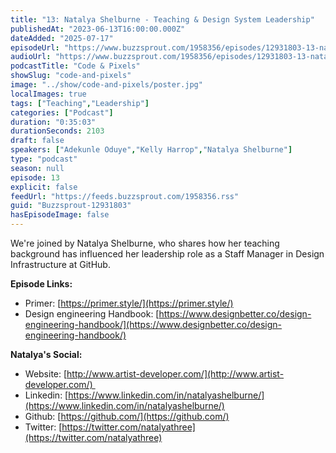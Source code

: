 ```yaml
---
title: "13: Natalya Shelburne - Teaching & Design System Leadership"
publishedAt: "2023-06-13T16:00:00.000Z"
dateAdded: "2025-07-17"
episodeUrl: "https://www.buzzsprout.com/1958356/episodes/12931803-13-natalya-shelburne-teaching-design-system-leadership.mp3"
audioUrl: "https://www.buzzsprout.com/1958356/episodes/12931803-13-natalya-shelburne-teaching-design-system-leadership.mp3"
podcastTitle: "Code & Pixels"
showSlug: "code-and-pixels"
image: "../show/code-and-pixels/poster.jpg"
localImages: true
tags: ["Teaching","Leadership"]
categories: ["Podcast"]
duration: "0:35:03"
durationSeconds: 2103
draft: false
speakers: ["Adekunle Oduye","Kelly Harrop","Natalya Shelburne"]
type: "podcast"
season: null
episode: 13
explicit: false
feedUrl: "https://feeds.buzzsprout.com/1958356.rss"
guid: "Buzzsprout-12931803"
hasEpisodeImage: false
---
```

We're joined by Natalya Shelburne, who shares how her teaching background has influenced her leadership role as a Staff Manager in Design Infrastructure at GitHub.  
  
**Episode Links:**

-   Primer: [https://primer.style/](https://primer.style/)
-   Design engineering Handbook: [https://www.designbetter.co/design-engineering-handbook/](https://www.designbetter.co/design-engineering-handbook/)

**Natalya's Social:**

-   Website: [http://www.artist-developer.com/](http://www.artist-developer.com/) 
-   Linkedin: [https://www.linkedin.com/in/natalyashelburne/](https://www.linkedin.com/in/natalyashelburne/)
-   Github: [https://github.com/](https://github.com/)
-   Twitter: [https://twitter.com/natalyathree](https://twitter.com/natalyathree)
